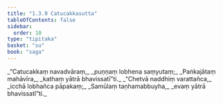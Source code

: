 ```yaml
---
title: "1.3.9 Catucakkasutta"
tableOfContents: false
sidebar:
  order: 10
type: "tipitaka"
basket: "su"
book: "saga"
---
```



<DynamicBreadcrumb />

<Division number="29" book="saga">

<Paragraph number="120" type="verses" book="saga">
_“Catucakkaṃ navadvāraṃ,_  
_puṇṇaṃ lobhena saṃyutaṃ;_  
_Paṅkajātaṃ mahāvīra,_  
_kathaṃ yātrā bhavissatī”ti._  

</Paragraph>

<Paragraph number="121" type="verses" book="saga">
_“Chetvā naddhiṃ varattañca,_  
_icchā lobhañca pāpakaṃ;_  
_Samūlaṃ taṇhamabbuyha,_  
_evaṃ yātrā bhavissatī”ti._
</Paragraph>
</Division>